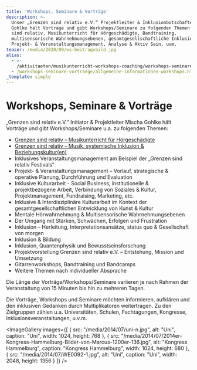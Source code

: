 ```yaml
---
title: 'Workshops, Seminare & Vorträge'
description: >-
  Unser „Grenzen sind relativ e.V.“ Projektleiter & Inklusionbotschafter Mischa
  Gohlke hält Vorträge und gibt Workshops/Seminare zu folgenden Themen: Grenzen
  sind relativ, Musikunterricht für Hörgeschädigte, Bandtraining,
  multisensorische Wahrnehmungsebenen, gesamtgesellschaftliche Inklusion,
  Projekt- & Veranstaltungsmanagement, Analyse & Aktiv Sein, uvm.
teaser: /media/2020/09/ws-beitragsbild.jpg
alias:
  - >-
    /aktivitaeten/musikunterricht-workshops-coaching/workshops-seminare-vortraege/allgemeine-infos-workshops-seminare-vortrage
  - /workshops-seminare-vortraege/allgemeine-informationen-workshops.html
_template: simple
---
```


# Workshops, Seminare & Vorträge

„Grenzen sind relativ e.V.“ Initiator & Projektleiter Mischa Gohlke hält Vorträge und gibt Workshops/Seminare u.a. zu folgenden Themen:

* [Grenzen sind relativ – Musikunterricht für Hörgeschädigte](/workshops-seminare-vortraege/exposewochenend-workshop.html)
* [Grenzen sind relativ – Musik, systemische Inklusion & Beziehungskultur(en)](/workshops-seminare-vortraege/ws-grenzen-sind-relativ-musik-systemische-inklusion-beziehungskulturen.html)
* Inklusives Veranstaltungsmanagement am Beispiel der „Grenzen sind relativ Festivals“
* Projekt- & Veranstaltungsmanagement – Vorlauf, strategische & operative Planung, Durchführung und Evaluation
* Inklusive Kulturarbeit - Social Business, institutionelle & projektbezogene Arbeit, Verbindung von Soziales & Kultur, Projektmanagement, Fundraising, Marketing, etc.
* Inklusive & Interdisziplinäre Kulturarbeit im Kontext der gesamtgesellschaftlichen Entwicklung von Kunst & Kultur
* Mentale Hörwahrnehmung & Multisensorische Wahrnehmungsebenen
* Der Umgang mit Stärken, Schwächen, Erfolgen und Frustration
* Inklusion – Herleitung, Interpretationsansätze, status quo & Gesellschaft von morgen
* Inklusion & Bildung
* Inklusion, Quantenphysik und Bewusstseinsforschung
* Projektvorstellung Grenzen sind relativ e.V. – Entstehung, Mission und Umsetzung
* Gitarrenworkshops, Bandtraining und Bandcamps
* Weitere Themen nach individueller Absprache

Die Länge der Vorträge/Workshops/Seminare variieren je nach Rahmen der Veranstaltung von 15 Minuten bis hin zu mehreren Tagen.

Die Vorträge, Workshops und Seminare möchten informieren, aufklären und den inklusiven Gedanken durch Multiplikatoren weitertragen. Zu den Zielgruppen zählen u.a. Universitäten, Schulen, Fachtagungen, Kongresse, Inklusionsveranstaltungen, u.v.m.

<ImageGallery
  images={[
    {
      src: "/media/2014/07/uni-n.jpg",
      alt: "Uni",
      caption: "Uni",
      width: 1024,
      height: 768
    },
    {
      src: "/media/2014/07/2014er-Kongress-Hammelburg-Bilder-von-Marcus-1200er-136.jpg",
      alt: "Kongress Hammelburg",
      caption: "Kongress Hammelburg",
      width: 1024,
      height: 680
    },
    {
      src: "/media/2014/07/WE0092-1.jpg",
      alt: "Uni",
      caption: "Uni",
      width: 2048,
      height: 1356
    }
  ]}
/>
